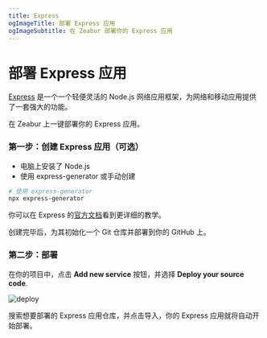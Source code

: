 ```yaml
---
title: Express
ogImageTitle: 部署 Express 应用
ogImageSubtitle: 在 Zeabur 部署你的 Express 应用
---
```


# 部署 Express 应用

[Express](https://expressjs.com/) 是一个一个轻便灵活的 Node.js 网络应用框架，为网络和移动应用提供了一套强大的功能。

在 Zeabur 上一键部署你的 Express 应用。

### 第一步：创建 Express 应用（可选）

- 电脑上安装了 Node.js
- 使用 express-generator 或手动创建

```bash
# 使用 express-generator
npx express-generator
```

你可以在 Express 的[官方文档](https://expressjs.com/en/starter/installing.html)看到更详细的教学。

创建完毕后，为其初始化一个 Git 仓库并部署到你的 GitHub 上。

### 第二步：部署

在你的项目中，点击 **Add new service** 按钮，并选择 **Deploy your source code**.

![deploy](/framework/deploy.png)

搜索想要部署的 Express 应用仓库，并点击导入，你的 Express 应用就将自动开始部署。

